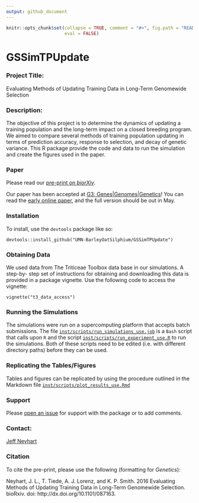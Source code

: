 ```yaml
---
output: github_document
---
```


<!-- README.md is generated from README.Rmd. Please edit that file -->  

```r
knitr::opts_chunk$set(collapse = TRUE, comment = "#>", fig.path = "README-", 
                      eval = FALSE)
```

# GSSimTPUpdate

### Project Title:
Evaluating Methods of Updating Training Data in Long-Term Genomewide Selection

### Description:
The objective of this project is to determine the dynamics of updating a 
training population and the long-term impact on a closed breeding program. 
We aimed to compare several methods of training population updating in terms of 
prediction accuracy, response to selection, and decay of genetic variance. This 
R package provide the code and data to run the simulation and create the figures 
used in the paper.

### Paper

Please read our [pre-print on *biorXiv*](http://biorxiv.org/content/early/2016/11/10/087163).

Our paper has been accepted at [G3: Genes|Genomes|Genetics](http://www.g3journal.org/)! You can read the [early online paper](http://www.g3journal.org/content/early/2017/03/15/g3.117.040550), and the full version should be out in May.


### Installation
To install, use the `devtools` package like so:

```
devtools::install_github("UMN-BarleyOatSilphium/GSSimTPUpdate")
```

### Obtaining Data
We used data from The Triticeae Toolbox data base in our simulations. A step-by-
step set of instructions for obtaining and downloading this data is provided
in a package vignette. Use the following code to access the vignette:

```
vignette("t3_data_access")
```

### Running the Simulations

The simulations were run on a supercomputing platform that accepts batch submissions.
The file [`inst/scripts/run_simulations_use.job`](https://github.com/UMN-BarleyOatSilphium/GSSimTPUpdate/tree/master/inst/scripts/run_simulations_use.job) is a `Bash` script that calls upon
`R` and the script [`inst/scripts/run_experiment_use.R`](https://github.com/UMN-BarleyOatSilphium/GSSimTPUpdate/tree/master/inst/scripts/run_experiment_use.R) to run the simulations. Both
of these scripts need to be edited (i.e. with different directory paths) before
they can be used.

### Replicating the Tables/Figures

Tables and figures can be replicated by using the procedure outlined in the 
Markdown file [`inst/scripts/plot_results_use.Rmd`](https://github.com/UMN-BarleyOatSilphium/GSSimTPUpdate/tree/master/inst/scripts/plot_results_use.Rmd)

### Support

Please [open an issue](https://github.com/UMN-BarleyOatSilphium/GSSimTPUpdate/issues/new) 
for support with the package or to add comments.

### Contact:
[Jeff Neyhart](neyha001@umn.edu)

### Citation

To cite the pre-print, please use the following (formatting for *Genetics*):

Neyhart, J. L., T. Tiede, A. J. Lorenz, and K. P. Smith. 2016 Evaluating Methods 
of Updating Training Data in Long-Term Genomewide Selection. bioRxiv. 
doi: http://dx.doi.org/10.1101/087163. 


